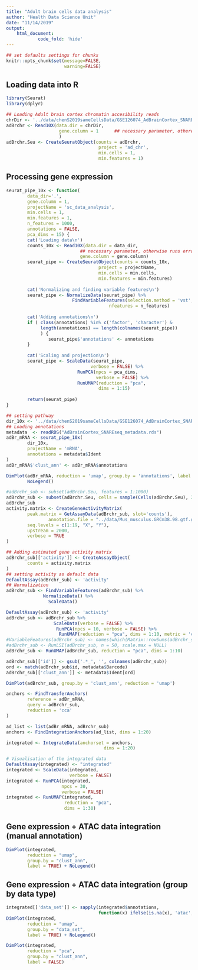 ```yaml
---
title: "Adult brain cells data analysis"
author: "Health Data Science Unit"
date: "11/14/2019"
output: 
    html_document:
            code_fold: 'hide'
---
```


```r
## set defaults settings for chunks
knitr::opts_chunk$set(message=FALSE, 
                      warning=FALSE)
```

## Loading data into R

```r
library(Seurat)
library(dplyr)

## Loading Adult brain cortex chromatin accesibility reads
chrDir <- '../data/chenS2019sameCellsData/GSE126074_AdBrainCortex_SNAREseq_chromatin/'
adBrchr <- Read10X(data.dir = chrDir, 
                    gene.column = 1      ## necessary parameter, otherwise runs error
                    )
adBrchr.Seu <- CreateSeuratObject(counts = adBrchr,
                                   project = 'ad_chr', 
                                   min.cells = 1,
                                   min.features = 1)
```

## Processing gene expression

```r
seurat_pipe_10x <- function(
        data_dir='.',
        gene.column = 1,
        projectName = 'sc_data_analysis',
        min.cells = 1,
        min.features = 1,
        n_features = 1000,
        annotations = FALSE,
        pca_dims = 15) {
        cat('Loading data\n')
        counts_10x <- Read10X(data.dir = data_dir, 
                            ## necessary parameter, otherwise runs error
                            gene.column = gene.column)
        seurat_pipe <- CreateSeuratObject(counts = counts_10x,
                                   project = projectName, 
                                   min.cells = min.cells,
                                   min.features = min.features)
        
        cat('Normalizing and finding variable features\n')
        seurat_pipe <- NormalizeData(seurat_pipe) %>%
                         FindVariableFeatures(selection.method = 'vst',
                                       nfeatures = n_features)
        
        cat('Adding annotations\n')
        if ( class(annotations) %in% c('factor', 'character') &
             length(annotations) == length(colnames(seurat_pipe))
             ) {
                seurat_pipe$'annotations' <- annotations
        }
        
        cat('Scaling and projection\n')
        seurat_pipe <- ScaleData(seurat_pipe, 
                                verbose = FALSE) %>% 
                           RunPCA(npcs = pca_dims, 
                                  verbose = FALSE) %>%
                           RunUMAP(reduction = "pca", 
                                   dims = 1:15)
        
        return(seurat_pipe)
}

## setting pathway
dir_10x <- '../data/chenS2019sameCellsData/GSE126074_AdBrainCortex_SNAREseq_cDNA/'
## Loading annotations
metadata  <- readRDS("AdBrainCortex_SNAREseq_metadata.rds")
adBr_mRNA <- seurat_pipe_10x(
        dir_10x,
        projectName = 'mRNA',
        annotations = metadata$Ident
)
adBr_mRNA$'clust_ann' <- adBr_mRNA$annotations
```

```r
DimPlot(adBr_mRNA, reduction = 'umap', group.by = 'annotations', label = TRUE) +
        NoLegend()
```

```r
#adBrchr_sub <- subset(adBrchr.Seu, features = 1:1000)
adBrchr_sub <- subset(adBrchr.Seu, cells = sample(Cells(adBrchr.Seu), 3000))
adBrchr_sub
activity.matrix <- CreateGeneActivityMatrix(
        peak.matrix = GetAssayData(adBrchr_sub, slot='counts'), 
                annotation.file = "../data/Mus_musculus.GRCm38.98.gtf.gz", 
        seq.levels = c(1:19, "X", "Y"), 
        upstream = 2000, 
        verbose = TRUE
)
```

```r
## Adding estimated gene activity matrix
adBrchr_sub[['activity']] <- CreateAssayObject(
        counts = activity.matrix
)
## setting activity as default data
DefaultAssay(adBrchr_sub) <- 'activity'
## Normalization
adBrchr_sub <- FindVariableFeatures(adBrchr_sub) %>%
              NormalizeData() %>%
                ScaleData()
```



```r
DefaultAssay(adBrchr_sub) <- 'activity'
adBrchr_sub <- adBrchr_sub %>% 
                  ScaleData(verbose = FALSE) %>% 
                   RunPCA(npcs = 10, verbose = FALSE) %>%
                    RunUMAP(reduction = "pca", dims = 1:10, metric = 'cosine')
#VariableFeatures(adBrchr_sub) <- names(which(Matrix::rowSums(adBrchr_sub) > 100))
#adBrchr_sub <- RunLSI(adBrchr_sub, n = 50, scale.max = NULL)
adBrchr_sub <- RunUMAP(adBrchr_sub, reduction = "pca", dims = 1:10)
```

```r
adBrchr_sub[['id']] <- gsub('.*_', '', colnames(adBrchr_sub))
ord <- match(adBrchr_sub$id, metadata$Barcode)
adBrchr_sub[['clust_ann']] <- metadata$Ident[ord]
```

```r
DimPlot(adBrchr_sub, group.by = 'clust_ann', reduction = 'umap')
```

```r
anchors <- FindTransferAnchors(
        reference = adBr_mRNA,
        query = adBrchr_sub, 
        reduction = 'cca'
)
```

```r
ad_list <- list(adBr_mRNA, adBrchr_sub)
anchors <- FindIntegrationAnchors(ad_list, dims = 1:20)
```

```r
integrated <- IntegrateData(anchorset = anchors,
                                     dims = 1:20)

# Visualisation of the integrated data
DefaultAssay(integrated) <- "integrated"
integrated <- ScaleData(integrated, 
                        verbose = FALSE)
integrated <- RunPCA(integrated, 
                     npcs = 30, 
                     verbose = FALSE)
integrated <- RunUMAP(integrated, 
                      reduction = "pca", 
                      dims = 1:30)
```

## Gene expression + ATAC data integration (manual annotation)

```r
DimPlot(integrated, 
        reduction = "umap", 
        group.by = "clust_ann",
        label = TRUE) + NoLegend()  
```

## Gene expression + ATAC data integration (group by data type)

```r
integrated[['data_set']] <- sapply(integrated$annotations, 
                                   function(x) ifelse(is.na(x), 'atac', 'rna'))
DimPlot(integrated, 
        reduction = "umap", 
        group.by = "data_set",
        label = TRUE) + NoLegend()  
```


```r
DimPlot(integrated, 
        reduction = "pca", 
        group.by = "clust_ann",
        label = FALSE) 
```